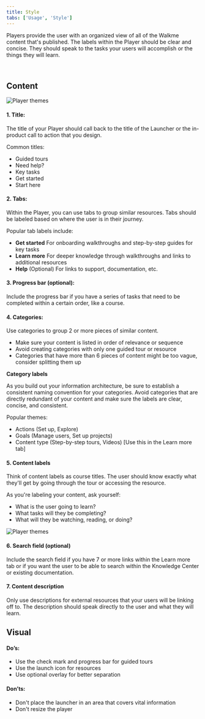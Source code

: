 ```yaml
---
title: Style
tabs: ['Usage', 'Style']
---
```


<PageDescription>

  Players provide the user with an organized view of all of the Walkme content that's published. The labels within the Player should be clear and concise. They should speak to the tasks your users will accomplish or the things they will learn.

</PageDescription>    

## Content

<Row>
  <Column colLg={8}>

![Player themes](images/WalkMe-player-style-getstarted.png)

  </Column>
</Row>

#### 1. Title:

The title of your Player should call back to the title of the Launcher or the in-product call to action that you design.

Common titles:

* Guided tours
* Need help?
* Key tasks
* Get started
* Start here

#### 2. Tabs:

Within the Player, you can use tabs to group similar resources. Tabs should be labeled based on where the user is in their journey.

Popular tab labels include:

* **Get started** For onboarding walkthroughs and step-by-step guides for key tasks
* **Learn more** For deeper knowledge through walkthroughs and links to additional resources
* **Help** (Optional) For links to support, documentation, etc.

#### 3. Progress bar (optional):

Include the progress bar if you have a series of tasks that need to be completed within a certain order, like a course.

#### 4. Categories:

Use categories to group 2 or more pieces of similar content.

* Make sure your content is listed in order of relevance or sequence
* Avoid creating categories with only one guided tour or resource
* Categories that have more than 6 pieces of content might be too vague, consider splitting them up

**Category labels**

As you build out your information architecture, be sure to establish a consistent naming convention for your categories. Avoid categories that are directly redundant of your content and make sure the labels are clear, concise, and consistent.

Popular themes:

* Actions (Set up, Explore)
* Goals (Manage users, Set up projects)
* Content type (Step-by-step tours, Videos) [Use this in the Learn more tab]

#### 5. Content labels

Think of content labels as course titles. The user should know exactly what they'll get by going through the tour or accessing the resource.

As you're labeling your content, ask yourself:

* What is the user going to learn?
* What tasks will they be completing?
* What will they be watching, reading, or doing?

<Row>
  <Column colLg={8}>

![Player themes](images/WalkMe-player-style-learnmore.png)

  </Column>
</Row>

#### 6. Search field (optional)

Include the search field if you have 7 or more links within the Learn more tab or if you want the user to be able to search within the Knowledge Center or existing documentation.

#### 7. Content description

Only use descriptions for external resources that your users will be linking off to. The description should speak directly to the user and what they will learn.

## Visual

#### Do’s:

* Use the check mark and progress bar for guided tours
* Use the launch icon for resources
* Use optional overlay for better separation

#### Don’ts:

* Don't place the launcher in an area that covers vital information
* Don't resize the player
